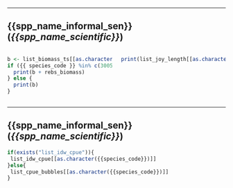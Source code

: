 -----

## {{spp_name_informal_sen}} (*{{spp_name_scientific}}*)

:::::: {.columns}
::: {.column}
```r
b <- list_biomass_ts[[as.character({{ species_code }})]]
if ({{ species_code }} %in% c(30050, 30051, 30052)) {
  print(b + rebs_biomass)
} else {
  print(b)
}
```
:::

::: {.column}
```r
print(list_joy_length[[as.character({{species_code}})]])
```
:::
::::::



----

## {{spp_name_informal_sen}} (*{{spp_name_scientific}}*)

```r
if(exists("list_idw_cpue")){
 list_idw_cpue[[as.character({{species_code}})]]
}else{ 
 list_cpue_bubbles[[as.character({{species_code}})]]
}
```


